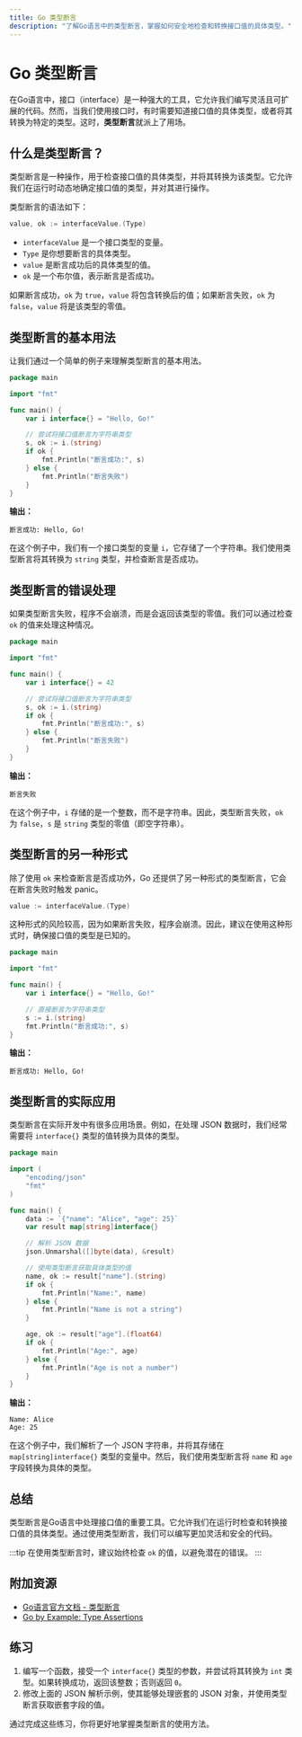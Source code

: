 ```yaml
---
title: Go 类型断言
description: "了解Go语言中的类型断言，掌握如何安全地检查和转换接口值的具体类型。"
---
```


# Go 类型断言

在Go语言中，接口（interface）是一种强大的工具，它允许我们编写灵活且可扩展的代码。然而，当我们使用接口时，有时需要知道接口值的具体类型，或者将其转换为特定的类型。这时，**类型断言**就派上了用场。

## 什么是类型断言？

类型断言是一种操作，用于检查接口值的具体类型，并将其转换为该类型。它允许我们在运行时动态地确定接口值的类型，并对其进行操作。

类型断言的语法如下：

```go
value, ok := interfaceValue.(Type)
```

- `interfaceValue` 是一个接口类型的变量。
- `Type` 是你想要断言的具体类型。
- `value` 是断言成功后的具体类型的值。
- `ok` 是一个布尔值，表示断言是否成功。

如果断言成功，`ok` 为 `true`，`value` 将包含转换后的值；如果断言失败，`ok` 为 `false`，`value` 将是该类型的零值。

## 类型断言的基本用法

让我们通过一个简单的例子来理解类型断言的基本用法。

```go
package main

import "fmt"

func main() {
    var i interface{} = "Hello, Go!"

    // 尝试将接口值断言为字符串类型
    s, ok := i.(string)
    if ok {
        fmt.Println("断言成功:", s)
    } else {
        fmt.Println("断言失败")
    }
}
```

**输出：**

```
断言成功: Hello, Go!
```

在这个例子中，我们有一个接口类型的变量 `i`，它存储了一个字符串。我们使用类型断言将其转换为 `string` 类型，并检查断言是否成功。

## 类型断言的错误处理

如果类型断言失败，程序不会崩溃，而是会返回该类型的零值。我们可以通过检查 `ok` 的值来处理这种情况。

```go
package main

import "fmt"

func main() {
    var i interface{} = 42

    // 尝试将接口值断言为字符串类型
    s, ok := i.(string)
    if ok {
        fmt.Println("断言成功:", s)
    } else {
        fmt.Println("断言失败")
    }
}
```

**输出：**

```
断言失败
```

在这个例子中，`i` 存储的是一个整数，而不是字符串。因此，类型断言失败，`ok` 为 `false`，`s` 是 `string` 类型的零值（即空字符串）。

## 类型断言的另一种形式

除了使用 `ok` 来检查断言是否成功外，Go 还提供了另一种形式的类型断言，它会在断言失败时触发 panic。

```go
value := interfaceValue.(Type)
```

这种形式的风险较高，因为如果断言失败，程序会崩溃。因此，建议在使用这种形式时，确保接口值的类型是已知的。

```go
package main

import "fmt"

func main() {
    var i interface{} = "Hello, Go!"

    // 直接断言为字符串类型
    s := i.(string)
    fmt.Println("断言成功:", s)
}
```

**输出：**

```
断言成功: Hello, Go!
```

## 类型断言的实际应用

类型断言在实际开发中有很多应用场景。例如，在处理 JSON 数据时，我们经常需要将 `interface{}` 类型的值转换为具体的类型。

```go
package main

import (
    "encoding/json"
    "fmt"
)

func main() {
    data := `{"name": "Alice", "age": 25}`
    var result map[string]interface{}

    // 解析 JSON 数据
    json.Unmarshal([]byte(data), &result)

    // 使用类型断言获取具体类型的值
    name, ok := result["name"].(string)
    if ok {
        fmt.Println("Name:", name)
    } else {
        fmt.Println("Name is not a string")
    }

    age, ok := result["age"].(float64)
    if ok {
        fmt.Println("Age:", age)
    } else {
        fmt.Println("Age is not a number")
    }
}
```

**输出：**

```
Name: Alice
Age: 25
```

在这个例子中，我们解析了一个 JSON 字符串，并将其存储在 `map[string]interface{}` 类型的变量中。然后，我们使用类型断言将 `name` 和 `age` 字段转换为具体的类型。

## 总结

类型断言是Go语言中处理接口值的重要工具。它允许我们在运行时检查和转换接口值的具体类型。通过使用类型断言，我们可以编写更加灵活和安全的代码。

:::tip
在使用类型断言时，建议始终检查 `ok` 的值，以避免潜在的错误。
:::

## 附加资源

- [Go语言官方文档 - 类型断言](https://golang.org/ref/spec#Type_assertions)
- [Go by Example: Type Assertions](https://gobyexample.com/type-assertions)

## 练习

1. 编写一个函数，接受一个 `interface{}` 类型的参数，并尝试将其转换为 `int` 类型。如果转换成功，返回该整数；否则返回 `0`。
2. 修改上面的 JSON 解析示例，使其能够处理嵌套的 JSON 对象，并使用类型断言获取嵌套字段的值。

通过完成这些练习，你将更好地掌握类型断言的使用方法。